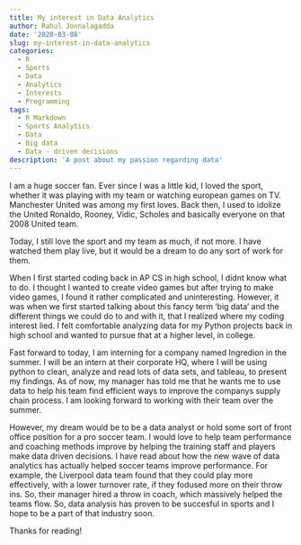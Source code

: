 ---
title: My interest in Data Analytics
author: Rahul Jonnalagadda
date: '2020-03-08'
slug: my-interest-in-data-analytics
categories:
  - R
  - Sports
  - Data
  - Analytics
  - Interests
  - Programming
tags:
  - R Markdown
  - Sports Analytics
  - Data
  - Big data
  - Data - driven decisions
description: 'A post about my passion regarding data'
---

I am a huge soccer fan. Ever since I was a little kid, I loved the sport, whether it was playing with my team or watching european games on TV. Manchester United was among my first loves. Back then, I used to idolize the United Ronaldo, Rooney, Vidic, Scholes and basically everyone on that 2008 United team. 

Today, I still love the sport and my team as much, if not more. I have watched them play live, but it would be a dream to do any sort of work for them.

When I first started coding back in AP CS in high school, I didnt know what to do. I thought I wanted to create video games but after trying to make video games, I found it rather complicated and uninteresting. However, it was when we first started talking about this fancy term 'big data' and the different things we could do to and with it, that I realized where my coding interest lied. I felt comfortable analyzing data for my Python projects back in high school and wanted to pursue that at a higher level, in college.

Fast forward to today, I am interning for a company named Ingredion in the summer. I will be an intern at their corporate HQ, where I will be using python to clean, analyze and read lots of data sets, and tableau, to present my findings. As of now, my manager has told me that he wants me to use data to help his team find efficient ways to improve the companys supply chain process. I am looking forward to working with their team over the summer.

However, my dream would be to be a data analyst or hold some sort of front office position for a pro soccer team. I would love to help team performance and coaching methods improve by helping the training staff and players make data driven decisions. I have read about how the new wave of data analytics has actually helped soccer teams improve performance. For example, the Liverpool data team found that they could play more effectively, with a lower turnover rate, if they fodused more on their throw ins. So, their manager hired a throw in coach, which massively helped the teams flow. So, data analysis has proven to be succesful in sports and I hope to be a part of that industry soon.

Thanks for reading!